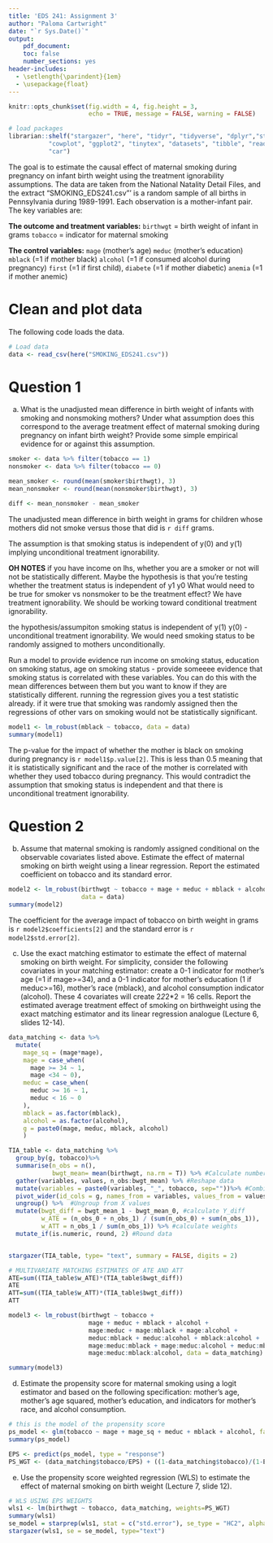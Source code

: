 ```yaml
---
title: 'EDS 241: Assignment 3'
author: "Paloma Cartwright"
date: "`r Sys.Date()`"
output: 
    pdf_document:
    toc: false
    number_sections: yes
header-includes:
  - \setlength{\parindent}{1em}
  - \usepackage{float}
--- 
```

  
``` r
knitr::opts_chunk$set(fig.width = 4, fig.height = 3, 
                      echo = TRUE, message = FALSE, warning = FALSE)

# load packages
librarian::shelf("stargazer", "here", "tidyr", "tidyverse", "dplyr","stringr", "janitor", "huxtable",
           "cowplot", "ggplot2", "tinytex", "datasets", "tibble", "readxl", "estimatr", "patchwork",
           "car")


```

\noindent The goal is to estimate the causal effect of maternal smoking during pregnancy on infant birth weight using the treatment ignorability assumptions. The data are taken from the National Natality Detail Files, and the extract “SMOKING_EDS241.csv”' is a random sample of all births in Pennsylvania during 1989-1991. Each observation is a mother-infant pair. The key variables are:

**The outcome and treatment variables:**
`birthwgt` = birth weight of infant in grams
`tobacco` = indicator for maternal smoking

**The control variables:**
`mage` (mother's age) 
`meduc` (mother's education)
`mblack` (=1 if mother black)
`alcohol` (=1 if consumed alcohol during pregnancy)
`first` (=1 if first child), `diabete` (=1 if mother diabetic)
`anemia` (=1 if mother anemic)

# Clean and plot data

\noindent The following code loads the data.

```r
# Load data
data <- read_csv(here("SMOKING_EDS241.csv"))

```
# Question 1

(a) What is the unadjusted mean difference in birth weight of infants with smoking and nonsmoking mothers? Under what assumption does this correspond to the average treatment effect of maternal smoking during pregnancy on infant birth weight? Provide some simple empirical evidence for or against this assumption.

```r
smoker <- data %>% filter(tobacco == 1)
nonsmoker <- data %>% filter(tobacco == 0)

mean_smoker <- round(mean(smoker$birthwgt), 3)
mean_nonsmoker <- round(mean(nonsmoker$birthwgt), 3)

diff <- mean_nonsmoker - mean_smoker

```

The unadjusted mean difference in birth weight in grams for children whose mothers did not smoke versus those that did is `r diff` grams.

The assumption is that smoking status is independent of y(0) and y(1) implying unconditional treatment ignorability. 

**OH NOTES**
if you have income on lhs, whether you are a smoker or not will not be statistically different. Maybe the hypothesis is that you're testing whether the treatment status is independent of y1 y0
What would need to be true for smoker vs nonsmoker to be the treatment effect? We have treatment ignorability. We should be working toward conditional treatment ignorability. 

the hypothesis/assumpiton smoking status is independent of y(1) y(0) - unconditional treatment ignorability. We would need smoking status to be randomly assigned to mothers unconditionally. 

Run a model to provide evidence 
run income on smoking status, education on smoking status, age on smoking status - provide someeee evidence that smoking status is correlated with these variables. 
You can do this with the mean differences between them but you want to know if they are statistically different. running the regression gives you a test statistic already. if it were true that smoking was randomly assigned then the regressions of other vars on smoking would not be statistically significant. 
```r
model1 <- lm_robust(mblack ~ tobacco, data = data)
summary(model1) 

```

The p-value for the impact of whether the mother is black on smoking during pregnancy is `r model1$p.value[2]`. This is less than 0.5 meaning that it is statistically significant and the race of the mother is correlated with whether they used tobacco during pregnancy. This would contradict the assumption that smoking status is independent and that there is unconditional treatment ignorability. 

# Question 2 

(b) Assume that maternal smoking is randomly assigned conditional on the observable covariates listed above. Estimate the effect of maternal smoking on birth weight using a linear regression. Report the estimated coefficient on tobacco and its standard error.

```r
model2 <- lm_robust(birthwgt ~ tobacco + mage + meduc + mblack + alcohol + first + diabete + anemia,
                    data = data)
summary(model2)
```
The coefficient for the average impact of tobacco on birth weight in grams is `r model2$coefficients[2]` and the standard error is `r model2$std.error[2]`.

(c) Use the exact matching estimator to estimate the effect of maternal smoking on birth weight. 
For simplicity, consider the following covariates in your matching estimator: create a 0-1 indicator for mother's age (=1 if mage>=34), and a 0-1 indicator for mother's education (1 if meduc>=16), mother's race (mblack), and alcohol consumption indicator (alcohol). 
These 4 covariates will create 2*2*2*2 = 16 cells. 
Report the estimated average treatment effect of smoking on birthweight using the exact matching estimator and its linear regression analogue (Lecture 6, slides 12-14).

```r
data_matching <- data %>% 
  mutate(
    mage_sq = (mage*mage),
    mage = case_when(
      mage >= 34 ~ 1,
      mage <34 ~ 0),
    meduc = case_when(
      meduc >= 16 ~ 1, 
      meduc < 16 ~ 0
    ), 
    mblack = as.factor(mblack), 
    alcohol = as.factor(alcohol),
    g = paste0(mage, meduc, mblack, alcohol)
    )
```

```r
TIA_table <- data_matching %>%
  group_by(g, tobacco)%>% 
  summarise(n_obs = n(),
            bwgt_mean= mean(birthwgt, na.rm = T)) %>% #Calculate number of observations and Y mean by X by treatment cells
  gather(variables, values, n_obs:bwgt_mean) %>% #Reshape data
  mutate(variables = paste0(variables, "_", tobacco, sep=""))%>% #Combine the treatment and variables for reshaping
  pivot_wider(id_cols = g, names_from = variables, values_from = values) %>% #Reshape data by treatment and X cell
  ungroup() %>%  #Ungroup from X values
  mutate(bwgt_diff = bwgt_mean_1 - bwgt_mean_0, #calculate Y_diff
         w_ATE = (n_obs_0 + n_obs_1) / (sum(n_obs_0) + sum(n_obs_1)),
         w_ATT = n_obs_1 / sum(n_obs_1)) %>% #calculate weights
  mutate_if(is.numeric, round, 2) #Round data


stargazer(TIA_table, type= "text", summary = FALSE, digits = 2)

# MULTIVARIATE MATCHING ESTIMATES OF ATE AND ATT
ATE=sum((TIA_table$w_ATE)*(TIA_table$bwgt_diff))
ATE
ATT=sum((TIA_table$w_ATT)*(TIA_table$bwgt_diff))
ATT
```

```r

model3 <- lm_robust(birthwgt ~ tobacco + 
                      mage + meduc + mblack + alcohol + 
                      mage:meduc + mage:mblack + mage:alcohol +
                      meduc:mblack + meduc:alcohol + mblack:alcohol +
                      mage:meduc:mblack + mage:meduc:alcohol + meduc:mblack:alcohol +
                      mage:meduc:mblack:alcohol, data = data_matching)

summary(model3)

```

(d) Estimate the propensity score for maternal smoking using a logit estimator and based on the following specification: mother’s age, mother’s age squared, mother’s education, and indicators for mother’s race, and alcohol consumption. 


```r
# this is the model of the propensity score 
ps_model <- glm(tobacco ~ mage + mage_sq + meduc + mblack + alcohol, family = binomial(), data = data_matching)
summary(ps_model)

EPS <- predict(ps_model, type = "response")
PS_WGT <- (data_matching$tobacco/EPS) + ((1-data_matching$tobacco)/(1-EPS))

```

(e) Use the propensity score weighted regression (WLS) to estimate the effect of maternal smoking on birth weight (Lecture 7, slide 12).

```r

# WLS USING EPS WEIGHTS
wls1 <- lm(birthwgt ~ tobacco, data_matching, weights=PS_WGT)
summary(wls1)
se_model = starprep(wls1, stat = c("std.error"), se_type = "HC2", alpha = 0.05)
stargazer(wls1, se = se_model, type="text")
```

